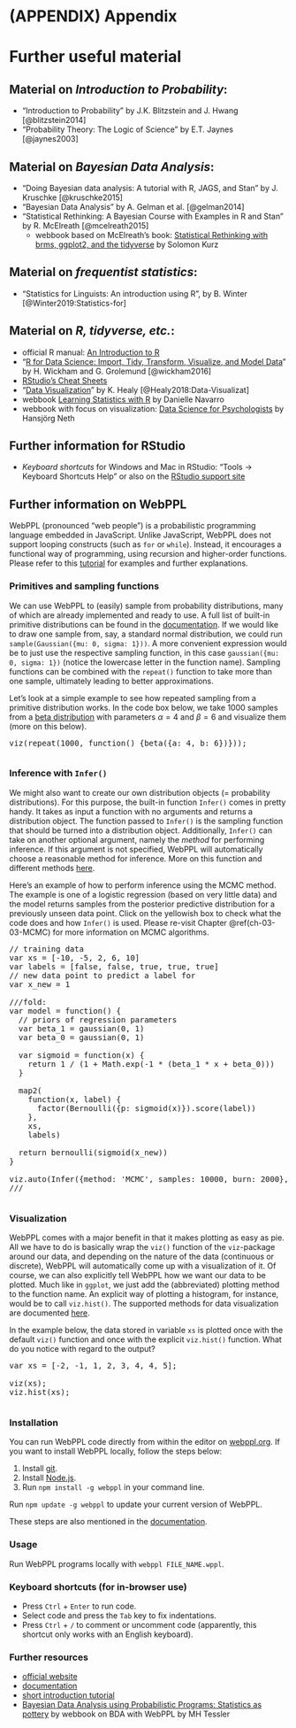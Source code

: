 # (APPENDIX) Appendix {-} 

# Further useful material {#app-90-further-material}

## Material on *Introduction to Probability*:

- "Introduction to Probability" by J.K. Blitzstein and J. Hwang [@blitzstein2014]
- "Probability Theory: The Logic of Science" by E.T. Jaynes [@jaynes2003]

## Material on *Bayesian Data Analysis*:

- "Doing Bayesian data analysis: A tutorial with R, JAGS, and Stan" by J. Kruschke [@kruschke2015] 
- "Bayesian Data Analysis" by A. Gelman et al. [@gelman2014]
- "Statistical Rethinking: A Bayesian Course with Examples in R and Stan" by R. McElreath [@mcelreath2015]
  -  webbook based on McElreath's book: [Statistical Rethinking with brms, ggplot2, and the tidyverse](https://bookdown.org/ajkurz/Statistical_Rethinking_recoded/) by Solomon Kurz

## Material on *frequentist statistics*:

- "Statistics for Linguists: An introduction using R", by B. Winter [@Winter2019:Statistics-for]

## Material on *R, tidyverse, etc.*:
  
- official R manual: [An Introduction to R](https://colinfay.me/intro-to-r/)
- "[R for Data Science: Import, Tidy, Transform, Visualize, and Model Data](https://r4ds.had.co.nz)" by H. Wickham and G. Grolemund [@wickham2016]
- [RStudio's Cheat Sheets](https://rstudio.com/resources/cheatsheets/)
- "[Data Visualization](https://socviz.co)" by K. Healy [@Healy2018:Data-Visualizat]
- webbook [Learning Statistics with R](https://learningstatisticswithr.com) by Danielle Navarro
- webbook with focus on visualization: [Data Science for Psychologists](https://bookdown.org/hneth/ds4psy/) by Hansjörg Neth

## Further information for RStudio

- *Keyboard shortcuts* for Windows and Mac in RStudio: "Tools -> Keyboard Shortcuts Help" or also on the [RStudio support site](https://support.rstudio.com/hc/en-us/articles/200711853-Keyboard-Shortcuts)

## Further information on WebPPL

WebPPL (pronounced "web people") is a probabilistic programming language embedded in JavaScript. Unlike JavaScript, WebPPL does not support
looping constructs (such as `for` or `while`). Instead, it encourages a functional way of programming, using recursion and higher-order functions. Please refer to this [tutorial](http://www.problang.org/chapters/app-06-intro-to-webppl.html) for examples and further explanations.

### Primitives and sampling functions

We can use WebPPL to (easily) sample from probability distributions, many of which are already implemented and ready to use. A full list of built-in primitive distributions can be found in the [documentation](https://webppl.readthedocs.io/en/master/distributions.html#primitives). If we would like to draw one sample from, say, a standard normal distribution, we could run `sample(Gaussian({mu: 0, sigma: 1}))`. A more convenient expression would be to just use the respective sampling function, in this case `gaussian({mu: 0, sigma: 1})` (notice the lowercase letter in the function name). Sampling functions can be combined with the `repeat()` function to take more than one sample, ultimately leading to better approximations. 

Let's look at a simple example to see how repeated sampling from a primitive distribution works. In the code box below, we take $1000$ samples from a [beta distribution](#app-91-distributions-beta) with parameters $\alpha = 4$ and $\beta = 6$ and visualize them (more on this below).

<pre class="webppl">
viz(repeat(1000, function() {beta({a: 4, b: 6})}));
</pre>

<pre class=" CodeMirror-line " role="presentation">
</pre>


<script>
// find all <pre> elements and set up the editor on them
var preEls = Array.prototype.slice.call(document.getElementsByClassName("webppl"));
preEls.map(function(el) { console.log(el); editor.setup(el, {language: 'webppl'}); });
</script> 


### Inference with `Infer()`

We might also want to create our own distribution objects (= probability distributions). For this purpose, the built-in function `Infer()` comes in pretty handy. It takes as input a function with no arguments and returns a distribution object. The function passed to `Infer()` is the sampling function that should be turned into a distribution object. Additionally, `Infer()` can take on another optional argument, namely the *method* for performing inference. If this argument is not specified, WebPPL will automatically choose a reasonable method for inference. More on this function and different methods [here](https://webppl.readthedocs.io/en/master/inference/index.html).

Here's an example of how to perform inference using the MCMC method. The example is one of a logistic regression (based on very little data) and the model returns samples from the posterior predictive distribution for a previously unseen data point. Click on the yellowish box to check what the code does and how `Infer()` is used. Please re-visit Chapter \@ref(ch-03-03-MCMC) for more information on MCMC algorithms.

<pre class="webppl">
// training data 
var xs = [-10, -5, 2, 6, 10]
var labels = [false, false, true, true, true]
// new data point to predict a label for
var x_new = 1

///fold:
var model = function() {
  // priors of regression parameters
  var beta_1 = gaussian(0, 1)
  var beta_0 = gaussian(0, 1)

  var sigmoid = function(x) {
    return 1 / (1 + Math.exp(-1 * (beta_1 * x + beta_0)))
  }

  map2(
    function(x, label) {
      factor(Bernoulli({p: sigmoid(x)}).score(label))
    },
    xs,
    labels)

  return bernoulli(sigmoid(x_new))
}

viz.auto(Infer({method: 'MCMC', samples: 10000, burn: 2000}, model))
///
</pre>

<pre class=" CodeMirror-line " role="presentation">
</pre>


<script>
// find all <pre> elements and set up the editor on them
var preEls = Array.prototype.slice.call(document.getElementsByClassName("webppl"));
preEls.map(function(el) { console.log(el); editor.setup(el, {language: 'webppl'}); });
</script> 

### Visualization

WebPPL comes with a major benefit in that it makes plotting as easy as pie. All we have to do is basically wrap the `viz()` function of the `viz`-package around our data, and depending on the nature of the data (continuous or discrete), WebPPL will automatically come up with a visualization of it. Of course, we can also explicitly tell WebPPL how we want our data to be plotted. Much like in `ggplot`, we just add the (abbreviated) plotting method to the function name. An explicit way of plotting a histogram, for instance, would be to call `viz.hist()`. The supported methods for data visualization are documented [here](https://github.com/probmods/webppl-viz). 

In the example below, the data stored in variable `xs` is plotted once with the default `viz()` function and once with the explicit `viz.hist()` function. What do you notice with regard to the output?

<pre class="webppl">
var xs = [-2, -1, 1, 2, 3, 4, 4, 5]; 

viz(xs);
viz.hist(xs);
</pre>

<pre class=" CodeMirror-line " role="presentation">
</pre>


<script>
// find all <pre> elements and set up the editor on them
var preEls = Array.prototype.slice.call(document.getElementsByClassName("webppl"));
preEls.map(function(el) { console.log(el); editor.setup(el, {language: 'webppl'}); });
</script> 


### Installation

You can run WebPPL code directly from within the editor on [webppl.org](http://webppl.org/). If you want to install WebPPL locally, follow the steps below:

1. Install [git](https://git-scm.com/downloads).
2. Install [Node.js](https://nodejs.org/en/).
3. Run `npm install -g webppl` in your command line.

Run `npm update -g webppl` to update your current version of WebPPL.

These steps are also mentioned in the [documentation](https://webppl.readthedocs.io/en/master/installation.html).

### Usage

Run WebPPL programs locally with `webppl FILE_NAME.wppl`.

### Keyboard shortcuts (for in-browser use)

- Press `Ctrl` + `Enter` to run code.
- Select code and press the `Tab` key to fix indentations.
- Press `Ctrl` + `/` to comment or uncomment code (apparently, this shortcut only works with an English keyboard).

### Further resources

- [official website](http://webppl.org)
- [documentation](http://docs.webppl.org/en/master/)
- [short introduction tutorial](http://www.problang.org/chapters/app-06-intro-to-webppl.html)
- [Bayesian Data Analysis using Probabilistic Programs: Statistics as pottery](https://mhtess.github.io/bdappl/) by webbook on BDA with WebPPL by MH Tessler
